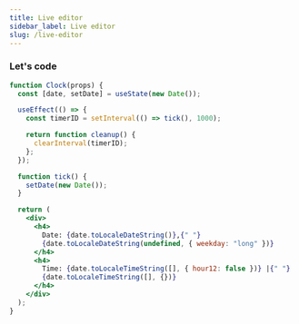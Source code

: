 ```yaml
---
title: Live editor
sidebar_label: Live editor
slug: /live-editor
---
```


### Let's code

```jsx live
function Clock(props) {
  const [date, setDate] = useState(new Date());

  useEffect(() => {
    const timerID = setInterval(() => tick(), 1000);

    return function cleanup() {
      clearInterval(timerID);
    };
  });

  function tick() {
    setDate(new Date());
  }

  return (
    <div>
      <h4>
        Date: {date.toLocaleDateString()},{" "}
        {date.toLocaleDateString(undefined, { weekday: "long" })}
      </h4>
      <h4>
        Time: {date.toLocaleTimeString([], { hour12: false })} |{" "}
        {date.toLocaleTimeString([], {})}
      </h4>
    </div>
  );
}
```
